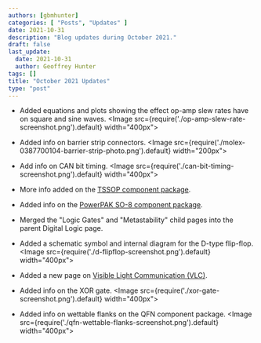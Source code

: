 ```yaml
---
authors: [gbmhunter]
categories: [ "Posts", "Updates" ]
date: 2021-10-31
description: "Blog updates during October 2021."
draft: false
last_update:
  date: 2021-10-31
  author: Geoffrey Hunter
tags: []
title: "October 2021 Updates"
type: "post"
---
```


* Added equations and plots showing the effect op-amp slew rates have on square and sine waves.
    <Image src={require('./op-amp-slew-rate-screenshot.png').default} width="400px"></Image>

* Added info on barrier strip connectors.
    <Image src={require('./molex-0387700104-barrier-strip-photo.png').default} width="200px"></Image>

* Add info on CAN bit timing.
    <Image src={require('./can-bit-timing-screenshot.png').default} width="400px"></Image>

* More info added on the [TSSOP component package](/pcb-design/component-packages/tssop-component-package/).

* Added info on the [PowerPAK SO-8 component package](/pcb-design/component-packages/powerpak-so8-component-package/).

* Merged the "Logic Gates" and "Metastability" child pages into the parent Digital Logic page.

* Added a schematic symbol and internal diagram for the D-type flip-flop.
    <Image src={require('./d-flipflop-screenshot.png').default} width="400px"></Image>

* Added a new page on [Visible Light Communication (VLC)](/electronics/communication-protocols/visable-light-communication-vlc/).

* Added info on the XOR gate.
    <Image src={require('./xor-gate-screenshot.png').default} width="400px"></Image>

* Added info on wettable flanks on the QFN component package.
    <Image src={require('./qfn-wettable-flanks-screenshot.png').default} width="400px"></Image>
